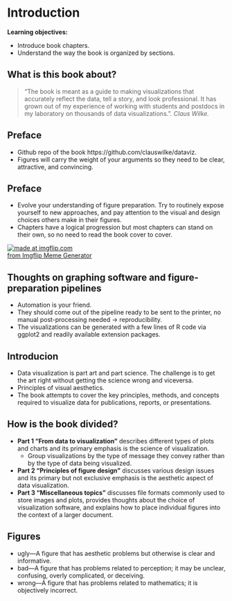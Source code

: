 # Introduction

**Learning objectives:**

- Introduce book chapters.
- Understand the way the book is organized by sections. 

## What is this book about? {-}

> "The book is meant as a guide to making visualizations that accurately reflect the data, tell a story, and look professional. It has grown out of my experience of working with students and postdocs in my laboratory on thousands of data visualizations.". 
*Claus Wilke.*

## Preface {-}

- Github repo of the book https://github.com/clauswilke/dataviz. 
- Figures will carry the weight of your arguments so they need to be clear, attractive, and convincing.

## Preface {-}

- Evolve your understanding of figure preparation. Try to routinely expose yourself to new approaches, and pay attention to the visual and design choices others make in their figures. 
- Chapters have a logical progression but most chapters can stand on their own, so no need to read the book cover to cover.


<a href="https://imgflip.com/i/9zwwan"><img src="https://i.imgflip.com/9zwwan.jpg" title="made at imgflip.com"/></a><div><a href="https://imgflip.com/memegenerator">from Imgflip Meme Generator</a></div>


## Thoughts on graphing software and figure-preparation pipelines {-}

- Automation is your friend. 
- They should come out of the pipeline ready to be sent to the printer, no manual post-processing needed -> reproducibility. 
- The visualizations can be generated with a few lines of R code via ggplot2 and readily available extension packages.

## Introducion {-}

- Data visualization is part art and part science. The challenge is to get the art right without getting the science wrong and viceversa. 
- Principles of visual aesthetics. 
- The book attempts to cover the key principles, methods, and concepts required to visualize data for publications, reports, or presentations.

## How is the book divided? {-}

- **Part 1 “From data to visualization”** describes different types of plots and charts and its primary emphasis is the science of visualization. 
  - Group visualizations by the type of message they convey rather than by the type of data being visualized.
- **Part 2 “Principles of figure design”** discusses various design issues and its primary but not exclusive emphasis is the aesthetic aspect of data visualization. 
- **Part 3 “Miscellaneous topics”** discusses file formats commonly used to store images and plots,  provides thoughts about the choice of visualization software, and explains how to place individual figures into the context of a larger document.

## Figures {-}

- ugly—A figure that has aesthetic problems but otherwise is clear and informative.  
- bad—A figure that has problems related to perception; it may be unclear, confusing, overly complicated, or deceiving.  
- wrong—A figure that has problems related to mathematics; it is objectively incorrect.  

